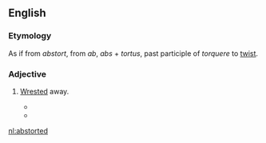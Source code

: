 ==English==

===Etymology===
As if from ''abstort'', from {{etyl|la|en}} ''ab'', ''abs'' + ''tortus'', past participle of ''torquere'' to [[twist]].

===Adjective===
{{en-adj}}

# {{context|obsolete|rare|lang=en}} [[wrested|Wrested]] away.
#* {{quote-book|title=The Alpha, or first principle of the human mind|year=1855|passage=He has '''abstorted''' the Lightning from the clouds|author=Edward Nichols Dennys}}
#* {{quote-book|passage=by adopting a pure normal regimen, which strikes at the root of all quackery and causes it to die a sudden and '''abstorted''' death.|year=1850|title=American Vegetarian & Health Journal}}

[[nl:abstorted]]